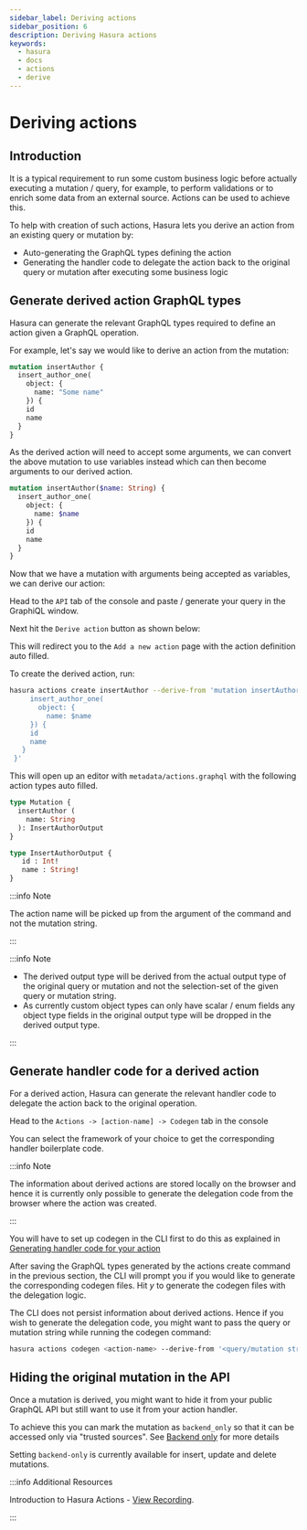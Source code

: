 ```yaml
---
sidebar_label: Deriving actions
sidebar_position: 6
description: Deriving Hasura actions
keywords:
  - hasura
  - docs
  - actions
  - derive
---
```



# Deriving actions

## Introduction

It is a typical requirement to run some custom business logic before
actually executing a mutation / query, for example, to perform
validations or to enrich some data from an external source. Actions can
be used to achieve this.

To help with creation of such actions, Hasura lets you derive an action
from an existing query or mutation by:

-   Auto-generating the GraphQL types defining the action
-   Generating the handler code to delegate the action back to the
    original query or mutation after executing some business logic

## Generate derived action GraphQL types

Hasura can generate the relevant GraphQL types required to define an
action given a GraphQL operation.

For example, let's say we would like to derive an action from the
mutation:

```graphql
mutation insertAuthor {
  insert_author_one(
    object: {
      name: "Some name"
    }) {
    id
    name
  }
}
```

As the derived action will need to accept some arguments, we can convert
the above mutation to use variables instead which can then become
arguments to our derived action.

```graphql
mutation insertAuthor($name: String) {
  insert_author_one(
    object: {
      name: $name
    }) {
    id
    name
  }
}
```

Now that we have a mutation with arguments being accepted as variables,
we can derive our action:

<Tabs className="api-tabs">
<TabItem value="console" label="Console">

Head to the `API` tab of the console and paste / generate your
query in the GraphiQL window.

Next hit the `Derive action` button as shown below:

<Thumbnail
  src="/img/graphql/core/actions/actions-derive-button.png"
  alt="Console derive action button"
/>

This will redirect you to the `Add a new action` page with the action
definition auto filled.

<Thumbnail
  src="/img/graphql/core/actions/actions-derive-types.png"
  alt="Console derived action types"
/>

</TabItem>
<TabItem value="cli" label="CLI">

To create the derived action, run:

```bash
hasura actions create insertAuthor --derive-from 'mutation insertAuthor($name: String) {
     insert_author_one(
       object: {
         name: $name
     }) {
     id
     name
   }
 }'
```

This will open up an editor with `metadata/actions.graphql` with the
following action types auto filled.

```graphql
type Mutation {
  insertAuthor (
    name: String
  ): InsertAuthorOutput
}

type InsertAuthorOutput {
   id : Int!
   name : String!
}
```

:::info Note

The action name will be picked up from the argument of the command and
not the mutation string.

:::

</TabItem>

</Tabs>

:::info Note

-   The derived output type will be derived from the actual output type
    of the original query or mutation and not the selection-set of the
    given query or mutation string.
-   As currently custom object types can only have scalar / enum fields
    any object type fields in the original output type will be dropped
    in the derived output type.

:::

## Generate handler code for a derived action

For a derived action, Hasura can generate the relevant handler code to
delegate the action back to the original operation.


<Tabs className="api-tabs">
<TabItem value="console" label="Console">


Head to the `Actions -> [action-name] -> Codegen` tab in the console

You can select the framework of your choice to get the corresponding
handler boilerplate code.

<Thumbnail
  src="/img/graphql/core/actions/actions-derive-codegen.png"
  alt="Console derived action codegen"
/>

:::info Note

The information about derived actions are stored locally on the browser
and hence it is currently only possible to generate the delegation code
from the browser where the action was created.

:::

</TabItem>
<TabItem value="cli" label="CLI">

You will have to set up codegen in the CLI first to do this as explained
in [Generating handler code for your action](/graphql/core/actions/codegen/index.mdx#actions-codegen-execute)

After saving the GraphQL types generated by the actions create command
in the previous section, the CLI will prompt you if you would like to
generate the corresponding codegen files. Hit <em>y</em> to generate the codegen files with the
delegation logic.

The CLI does not persist information about derived actions. Hence if you
wish to generate the delegation code, you might want to pass the query
or mutation string while running the codegen command:

```bash
hasura actions codegen <action-name> --derive-from '<query/mutation string>'
```

</TabItem>
</Tabs>

## Hiding the original mutation in the API

Once a mutation is derived, you might want to hide it from your public
GraphQL API but still want to use it from your action handler.

To achieve this you can mark the mutation as `backend_only` so that it
can be accessed only via "trusted sources". See
[Backend only](/graphql/core/auth/authorization/permission-rules.mdx#backend-only-permissions) for more details

Setting `backend-only` is currently available for insert, update and delete mutations.

:::info Additional Resources

Introduction to Hasura Actions - [View Recording](https://hasura.io/events/webinar/hasura-actions/?pg=docs&plcmt=body&cta=view-recording&tech=).

:::
